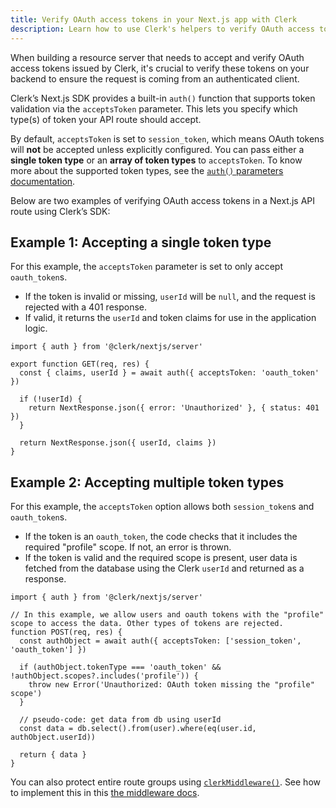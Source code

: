 ```yaml
---
title: Verify OAuth access tokens in your Next.js app with Clerk
description: Learn how to use Clerk's helpers to verify OAuth access tokens in your Next.js application.
---
```


When building a resource server that needs to accept and verify OAuth access tokens issued by Clerk, it's crucial to verify these tokens on your backend to ensure the request is coming from an authenticated client.

Clerk’s Next.js SDK provides a built-in `auth()` function that supports token validation via the `acceptsToken` parameter. This lets you specify which type(s) of token your API route should accept.

By default, `acceptsToken` is set to `session_token`, which means OAuth tokens will **not** be accepted unless explicitly configured. You can pass either a **single token type** or an **array of token types** to `acceptsToken`. To know more about the supported token types, see the [`auth()` parameters documentation](/docs/references/nextjs/auth#parameters).

Below are two examples of verifying OAuth access tokens in a Next.js API route using Clerk’s SDK:

## Example 1: Accepting a single token type

For this example, the `acceptsToken` parameter is set to only accept `oauth_token`s.

- If the token is invalid or missing, `userId` will be `null`, and the request is rejected with a 401 response.
- If valid, it returns the `userId` and token claims for use in the application logic.

```tsx {{ filename: 'app/api/example/route.ts' }}
import { auth } from '@clerk/nextjs/server'

export function GET(req, res) {
  const { claims, userId } = await auth({ acceptsToken: 'oauth_token' })

  if (!userId) {
    return NextResponse.json({ error: 'Unauthorized' }, { status: 401 })
  }

  return NextResponse.json({ userId, claims })
}
```

## Example 2: Accepting multiple token types

For this example, the `acceptsToken` option allows both `session_token`s and `oauth_token`s.

- If the token is an `oauth_token`, the code checks that it includes the required "profile" scope. If not, an error is thrown.
- If the token is valid and the required scope is present, user data is fetched from the database using the Clerk `userId` and returned as a response.

```tsx {{ filename: 'app/api/example/route.ts' }}
import { auth } from '@clerk/nextjs/server'

// In this example, we allow users and oauth tokens with the "profile" scope to access the data. Other types of tokens are rejected.
function POST(req, res) {
  const authObject = await auth({ acceptsToken: ['session_token', 'oauth_token'] })

  if (authObject.tokenType === 'oauth_token' && !authObject.scopes?.includes('profile')) {
    throw new Error('Unauthorized: OAuth token missing the "profile" scope')
  }

  // pseudo-code: get data from db using userId
  const data = db.select().from(user).where(eq(user.id, authObject.userId))

  return { data }
}
```

You can also protect entire route groups using [`clerkMiddleware()`](/docs/references/nextjs/clerk-middleware). See how to implement this in this [the middleware docs](/docs/references/nextjs/clerk-middleware#protect-routes-based-on-token-types).
